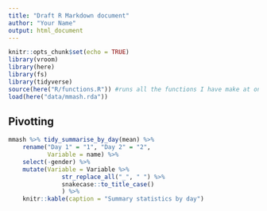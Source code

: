 ```yaml
---
title: "Draft R Markdown document"
author: "Your Name"
output: html_document
---
```


```r
knitr::opts_chunk$set(echo = TRUE)
library(vroom)
library(here)
library(fs)
library(tidyverse)
source(here("R/functions.R")) #runs all the functions I have make at once
load(here("data/mmash.rda"))
```

## Pivotting

```r
mmash %>% tidy_summarise_by_day(mean) %>%
    rename("Day 1" = "1", "Day 2" = "2",
           Variable = name) %>%
    select(-gender) %>%
    mutate(Variable = Variable %>%
               str_replace_all("_", " ") %>%
               snakecase::to_title_case()
               ) %>%
    knitr::kable(caption = "Summary statistics by day")
```

